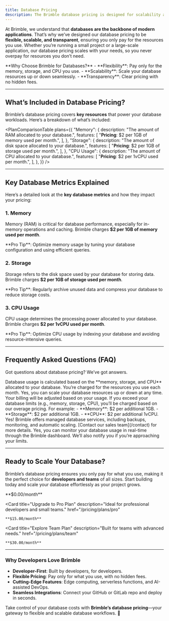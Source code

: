 ```yaml
---
title: Database Pricing
description: The Brimble database pricing is designed for scalability and flexibility. Learn about memory, storage, and CPU usage costs for your database needs.
---
```



At Brimble, we understand that **databases are the backbone of modern applications**. That’s why we’ve designed our database pricing to be **flexible, scalable, and transparent**, ensuring you only pay for the resources you use. Whether you’re running a small project or a large-scale application, our database pricing scales with your needs, so you never overpay for resources you don’t need.

<Callout type="info">
  **Why Choose Brimble for Databases?**
  - **Flexibility**: Pay only for the memory, storage, and CPU you use.
  - **Scalability**: Scale your database resources up or down seamlessly.
  - **Transparency**: Clear pricing with no hidden fees.
</Callout>

---

## What’s Included in Database Pricing?

Brimble’s database pricing covers **key resources** that power your database workloads. Here’s a breakdown of what’s included:

<PlanComparisonTable
  plans={{
    "Memory": {
      description: "The amount of RAM allocated to your database.",
      features: [
        "**Pricing**: $2 per 1GB of memory used per month.",
      ],
    },
    "Storage": {
      description: "The amount of disk space allocated to your database.",
      features: [
        "**Pricing**: $2 per 1GB of storage used per month.",
      ],
    },
    "CPU Usage": {
      description: "The amount of CPU allocated to your database.",
      features: [
        "**Pricing**: $2 per 1vCPU used per month.",
      ],
    },
  }}
/>

---

## Key Database Metrics Explained

Here’s a detailed look at the **key database metrics** and how they impact your pricing:

### 1. **Memory**
Memory (RAM) is critical for database performance, especially for in-memory operations and caching. Brimble charges **$2 per 1GB of memory used per month**.

<Callout type="tip">
  **Pro Tip**: Optimize memory usage by tuning your database configuration and using efficient queries.
</Callout>

### 2. **Storage**
Storage refers to the disk space used by your database for storing data. Brimble charges **$2 per 1GB of storage used per month**.

<Callout type="tip">
  **Pro Tip**: Regularly archive unused data and compress your database to reduce storage costs.
</Callout>

### 3. **CPU Usage**
CPU usage determines the processing power allocated to your database. Brimble charges **$2 per 1vCPU used per month**.

<Callout type="tip">
  **Pro Tip**: Optimize CPU usage by indexing your database and avoiding resource-intensive queries.
</Callout>

---

## Frequently Asked Questions (FAQ)

Got questions about database pricing? We’ve got answers.

<Accordions>
  <Accordion title="How is database usage calculated?" id="usage-calculation">
    Database usage is calculated based on the **memory, storage, and CPU** allocated to your database. You’re charged for the resources you use each month.
  </Accordion>

  <Accordion title="Can I scale my database resources up or down?" id="scale-resources">
    Yes, you can scale your database resources up or down at any time. Your billing will be adjusted based on your usage.
  </Accordion>

  <Accordion title="What happens if I exceed my database limits?" id="exceed-limits">
    If you exceed your database limits (e.g., memory, storage, CPU), you’ll be charged based on our overage pricing. For example:
    - **Memory**: $2 per additional 1GB.
    - **Storage**: $2 per additional 1GB.
    - **CPU**: $2 per additional 1vCPU.
  </Accordion>

  <Accordion title="Do you offer managed database services?" id="managed-database">
    Yes! Brimble offers managed database services, including backups, monitoring, and automatic scaling. [Contact our sales team](/contact) for more details.
  </Accordion>

  <Accordion title="Can I monitor my database usage in real-time?" id="monitor-usage">
    Yes, you can monitor your database usage in real-time through the Brimble dashboard. We’ll also notify you if you’re approaching your limits.
  </Accordion>
</Accordions>

---

## Ready to Scale Your Database?

Brimble’s database pricing ensures you only pay for what you use, making it the perfect choice for **developers and teams** of all sizes. Start building today and scale your database effortlessly as your project grows.

<Cards>
  <Card
    title="Explore Free Plan"
    description="Perfect for personal projects and getting started."
    href="/pricing/plans/free"
  >
    **$0.00/month**
  </Card>

  <Card
    title="Upgrade to Pro Plan"
    description="Ideal for professional developers and small teams."
    href="/pricing/plans/pro"
  >
    **$15.00/month**
  </Card>

  <Card
    title="Explore Team Plan"
    description="Built for teams with advanced needs."
    href="/pricing/plans/team"
  >
    **$30.00/month**
  </Card>
</Cards>

---

### Why Developers Love Brimble

- **Developer-First**: Built by developers, for developers.
- **Flexible Pricing**: Pay only for what you use, with no hidden fees.
- **Cutting-Edge Features**: Edge computing, serverless functions, and AI-assisted DevOps.
- **Seamless Integrations**: Connect your GitHub or GitLab repo and deploy in seconds.

Take control of your database costs with **Brimble’s database pricing**—your gateway to flexible and scalable database workflows. 🚀